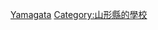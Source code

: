 {{日本行政區劃分類導航|的大學}}
{{Commonscat|Universities and colleges in Yamagata prefecture}}

[[Category:日本各都道府縣的大學|Yamagata]]
[[Category:山形縣的學校|Category:山形縣的學校]]
